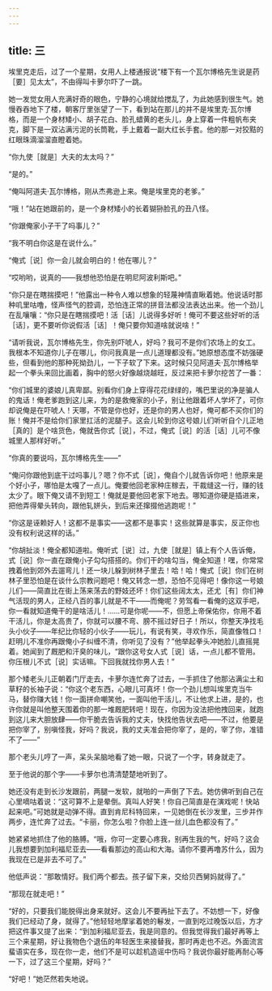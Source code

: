 ```yaml
---
---
---
```

title: 三
---




埃里克走后，过了一个星期，女用人上楼通报说“楼下有一个瓦尔博格先生说是药［要］见太太”，不由得叫卡萝尔吓了一跳。

她一发觉女用人充满好奇的眼色，宁静的心境就给搅乱了，为此她感到很生气。她慢吞吞地下了楼，朝客厅里张望了一下，看到站在那儿的并不是埃里克·瓦尔博格，而是一个身材矮小、胡子花白、脸孔蜡黄的老头儿，身上穿着一件粗帆布夹克，脚下是一双沾满污泥的长筒靴，手上戴着一副大红长手套。他的那一对狡黠的红眼珠滴溜溜直瞪着她。

“你九使［就是］大夫的太太吗？”

“是的。”

“俺叫阿道夫·瓦尔博格，刚从杰弗逊上来。俺是埃里克的老爹。”

“哦！”站在她跟前的，是一个身材矮小的长着猢狲脸孔的丑八怪。

“你跟俺家小子干了吗事儿？”

“我不明白你这是在说什么。”

“俺式［说］你一会儿就会明白的！他在哪儿？”

“哎哟哟，说真的——我想他恐怕是在明尼阿波利斯吧。”

“你只是在瞎揣摸吧！”他露出一种令人难以想象的轻蔑神情直瞅着她。他说话时那种叽里咕噜，怪声怪气的腔调，恐怕连正常的拼音法都没法表达出来。他一个劲儿在乱嚷嚷：“你只是在瞎揣摸吧！活［话］儿说得多好听！俺可不要这些好听的活［话］，更不要听你说假活［话］！俺只要你知道啥就说啥！”

“请听我说，瓦尔博格先生，你先别吓唬人，好吗？我可不是你们农场上的女工。我根本不知道你儿子在哪儿，你问我真是一点儿道理都没有。”她原想态度不妨强硬些，但看到他的那种死拗劲儿，一下子软了下来。这时候只见阿道夫·瓦尔博格举起一个拳头来回比画着，胸中的怒火好像越烧越旺，反过来把卡萝尔挖苦了一番：

“你们城里的婆娘儿真卑鄙。别看你们身上穿得花花绿绿的，嘴巴里说的净是骗人的鬼话！俺老爹跑到这儿来，为的是救俺家的小子，别让他跟着坏人学坏了，可你却说俺是在吓唬人！天哪，不管是你也好，还是你的男人也好，俺可都不买你们的账！俺并不是给你们家里扛活的泥腿子。这会儿轮到你这号娘儿们听听自个儿正地［真的］是个啥货色，俺就告你式［说］，不过，俺式［说］的活［话］儿可不像城里人那样好听。”

“你真的要说吗，瓦尔博格先生——”

“俺问你跟他到底干过吗事儿？嗯？你不式［说］，俺自个儿就告诉你吧！他原来是个好小子，哪怕是太嘎了一点儿。俺要他回老家种庄稼去，干裁缝这一行，赚的钱太少了。眼下俺又请不到短工！俺就是要他回老家下地去。哪知道你硬是插进来，把他弄得晕头转向，跟他轧姘头，到后来还撺掇他逃跑呢！”

“你这是诬赖好人！这都不是事实——这都不是事实！这些就算是事实，反正你也没有权利说这样的话。”

“你胡扯淡！俺全都知道啦。俺听式［说］过，九使［就是］镇上有个人告诉俺，式［说］你一直在跟俺小子勾勾搭搭的。你们干的啥勾当，俺全知道！嘿，你常常拽着他到郊外去遛弯儿！还一块儿躲到树林子里去！哈！哈！俺式［说］你们在树林子里恐怕是在谈什么宗教问题吧！俺又转念一想，恐怕不见得吧！像你这一号娘儿们——简直比在街上荡来荡去的野妓还坏！你们这些阔太太，还尤［有］你们神气活现的男人，正经八百的事儿就是不干——而俺呢？劳驾看一看俺的这双手吧，你一看就知道俺干的是啥活儿！……可是你呢——不，但愿上帝保佑你，你用不着干活儿，你是太高贵了，你就可以腰不弯、膀不摇过好日子！所以，你整天净找毛头小伙子——年纪比你轻的小伙子——玩儿，有说有笑，寻欢作乐，简直像牲口！赶明儿不准你再跟俺小子纠缠不清，你听见了没有？”他举起拳头冲她脸儿直摇晃着。她闻到了厩肥和汗臭的味儿，“跟你这号女人式［说］话，一点儿都不管用。你压根儿不式［说］实话嘛。下回我就找你男人去！”

那个矮老头儿正朝着门厅走去，卡萝尔连忙奔了过去，一手抓住了他那沾满尘土和草籽的长袖子说：“你这个老东西，心眼儿可真坏！你一个劲儿想叫埃里克当牛马，替你赚大钱！你一面拼命嘲笑他，一面叫他干活儿，不让他求上进，是的，也许你就是叫他整天围着你的那一堆厩肥转吧！现在，你因为没法把他拽回来，就跑到这儿来大胆放肆——你干脆去告诉我的丈夫，快找他告状去吧——不过，他要是把你宰了，别嗔怪我，好吗？我说，我的丈夫准会把你宰了，是的，宰了你，准错不了——”

那个老头儿哼了一声，呆头呆脑地看了她一眼，只说了一个字，转身就走了。

至于他说的那个字——卡萝尔也清清楚楚地听到了。

她还没有走到长沙发跟前，两腿一发软，就啪的一声倒了下去。她仿佛听到自己在心里嘀咕着说：“这可算不上是晕倒。真叫人好笑！你自己简直是在演戏呢！快站起来吧。”可她就是动弹不得。直到肯尼科特回来，一见她倒在长沙发里，三步并作两步，连忙奔了过去。“卡丽，你怎么啦？你脸上连一丝儿血色都没有了。”

她紧紧地抓住了他的胳膊。“哦，你可一定要心疼我，别再生我的气，好吗？这会儿我想要到加利福尼亚去——看看那边的高山和大海。请你不要再噜苏什么，因为我现在已是非去不可了。”

他低声说：“那敢情好。我们两个都去。孩子留下来，交给贝西舅妈就得了。”

“那现在就走吧！”

“好的，只要我们能脱得出身来就好。这会儿不要再扯下去了。不妨想一下，好像我们已经动了身，就得了。”他轻轻地摩挲着她的鬈发，一直到吃过晚饭以后，方才把这件事又提了出来：“到加利福尼亚去，我是同意的。但我觉得我们最好再等上三个来星期，好让我物色个退伍的年轻医生来接替我，那时再走也不迟。外面流言蜚语实在多，现在你一走，他们不是可以趁机造谣中伤吗？我说你最好能再耐心等一下，过了这三个星期，好吗？”

“好吧！”她茫然若失地说。